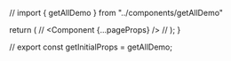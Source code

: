 // import { getAllDemo } from "../components/getAllDemo"

  return (
    // <CrossedProvider config={config}>
    <Component {...pageProps} />
    // </CrossedProvider>
  );
}

// export const getInitialProps = getAllDemo;

